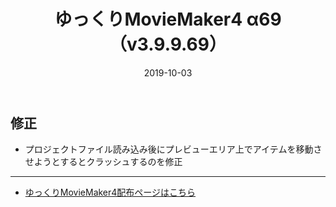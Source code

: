 ﻿---
title: ゆっくりMovieMaker4 α69 （v3.9.9.69）
date: 2019-10-03
tags: [YMM4,お知らせ]
---
## 修正
- プロジェクトファイル読み込み後にプレビューエリア上でアイテムを移動させようとするとクラッシュするのを修正

---

- [ゆっくりMovieMaker4配布ページはこちら](/ymm4/)
